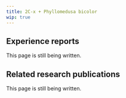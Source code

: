 ---
title: 2C-x + Phyllomedusa bicolor
wip: true
---

## Experience reports

This page is still being written.

## Related research publications

This page is still being written.

